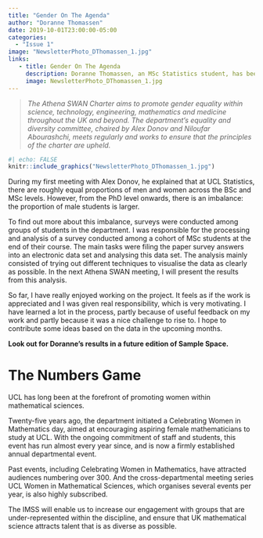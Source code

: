 ```yaml
---
title: "Gender On The Agenda"
author: "Doranne Thomassen"
date: 2019-10-01T23:00:00-05:00
categories:
  - "Issue 1"
image: "NewsletterPhoto_DThomassen_1.jpg" 
links: 
   - title: Gender On The Agenda
     description: Doranne Thomassen, an MSc Statistics student, has been working with the department’s equality and diversity committee, and writes about her experiences to date
     image: NewsletterPhoto_DThomassen_1.jpg
---
```


> *The Athena SWAN Charter aims to promote gender equality within science, technology, engineering, mathematics and medicine throughout the UK and beyond. The department’s equality and diversity committee, chaired by Alex Donov and Niloufar Abourashchi, meets regularly and works to ensure that the principles of the charter are upheld.*

```r
#| echo: FALSE
knitr::include_graphics("NewsletterPhoto_DThomassen_1.jpg")
```


During my first meeting with Alex Donov, he explained that at UCL Statistics, there are roughly equal proportions of men and women across the BSc and MSc levels. However, from the PhD level onwards, there is an imbalance: the proportion of male students is larger. 

To find out more about this imbalance, surveys were conducted among groups of students in the department. I was responsible for the processing and analysis of a survey conducted among a cohort of MSc students at the end of their course. The main tasks were filing the paper survey answers into an electronic data set and analysing this data set. The analysis mainly consisted of trying out different techniques to visualise the data as clearly as possible. In the next Athena SWAN meeting, I will present the results from this analysis.

So far, I have really enjoyed working on the project. It feels as if the work is appreciated and I was given real responsibility, which is very motivating. I have learned a lot in the process, partly because of useful feedback on my work and partly because it was a nice challenge to rise to. I hope to contribute some ideas based on the data in the upcoming months.


**Look out for Doranne’s results in a future edition of Sample Space.** 

# The Numbers Game

UCL has long been at the forefront of promoting women within mathematical sciences. 

Twenty-five years ago, the department initiated a Celebrating Women in Mathematics day, aimed at encouraging aspiring female mathematicians to study at UCL. With the ongoing commitment of staff and students, this event has run almost every year since, and is now a firmly established annual departmental event.

Past events, including Celebrating Women in Mathematics, have attracted audiences numbering over 300. And the cross-departmental meeting series UCL Women in Mathematical Sciences, which organises several events per year, is also highly subscribed. 

The IMSS will enable us to increase our engagement with groups that are under-represented within the discipline, and ensure that UK mathematical science attracts talent that is as diverse as possible.

